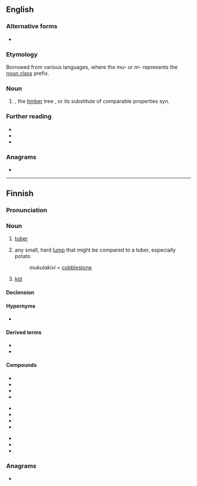 ==English==

===Alternative forms===
* {{alter|en|Mukula|mukwa|Mukwa}}

===Etymology===
Borrowed from various {{bor|en|bnt}} languages, where the ''mu-'' or ''m-'' represents the [[noun class]] prefix.

===Noun===
{{en-noun|-}}

# {{tlb|en|Zambia|Malawi}} {{vern|Transvaal teak}}, the [[timber]] tree {{taxlink|Pterocarpus angolensis|species}}, or its substitute of comparable properties {{taxlink|Pterocarpus tinctorius|species}} syn. {{taxlink|Pterocarpus chrysothrix|species}}

===Further reading===
* {{cite-web|author=Shi Yi|title=Chinese Demand for Bloodwood Cuts Into Congo’s Ecosystem|work=Earth Journalism Network|date=2017-01-20|url=https://earthjournalism.net/stories/chinese-demand-for-bloodwood-cuts-into-congo2019s-ecosystem|accessdate=21 August 2019|archiveurl=https://web.archive.org/web/20190821213600/https://earthjournalism.net/stories/chinese-demand-for-bloodwood-cuts-into-congo2019s-ecosystem|archivedate=21 August 2019}}
* {{cite-web|title=Saving trees or improving lives? Tackling illegal logging in Zambia's forests|author=Xue Weng, Paolo Cerutti, Penias Banda and Davison Gumbo|work=International Institute for Environment and Development|date=2017-04-19|url=https://www.iied.org/saving-trees-or-improving-lives}}
* {{cite-book|title=Informality, global capital, rural development and the environment: Mukula (rosewood) trade between China and Zambia|author=Paolo Omar Cerutti, Davison Gumbo, Kaala Moombe, George Schoneveld, Robert Nasi, Nils Bourland and Xiaoxue Weng|publisher=International Institute for Environment and Development|year=2018|url=https://pubs.iied.org/pdfs/13603IIED.pdf}}

===Anagrams===
* {{anagrams|en|a=aklmuu|Maluku}}

{{topics|en|Dalbergieae tribe plants|Woods}}

----

==Finnish==

===Pronunciation===
{{fi-pronunciation}}

===Noun===
{{fi-noun}}

# {{lb|fi|botany}} [[tuber]] {{gloss|fleshy underground stem}}
# any small, hard [[lump]] that might be compared to a tuber, especially potato
#: ''mukulakivi'' = [[cobblestone]]
# {{lb|fi|colloquial}} [[kid]] {{gloss|little child}}

====Declension====
{{fi-decl-kulkija|mukul|a}}

====Hypernyms====
* {{l|fi|varastoelin}}

====Derived terms====
* {{l|fi|-mukulainen}}
* {{l|fi|mukuloida}}

====Compounds====
{{rel-top3|compounds}}
* {{l|fi|juurimukula}}
* {{l|fi|mukula-artisokka}}
* {{l|fi|mukulajuuri}}
* {{l|fi|mukulakasvi}}
{{rel-mid3}}
* {{l|fi|mukulakiveys}}
* {{l|fi|mukulakivi}}
* {{l|fi|mukulaleinikki}}
* {{l|fi|mukulaselleri}}
{{rel-mid3}}
* {{l|fi|mukulavarsi}}
* {{l|fi|perunanmukula}}
* {{l|fi|varsimukula}}
{{rel-bottom}}

===Anagrams===
* {{anagrams|fi|a=aklmuu|kuluma}}